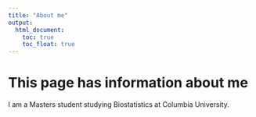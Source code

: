 ```yaml
---
title: "About me"
output: 
  html_document:
    toc: true
    toc_float: true
---
```


# This page has information about me

I am a Masters student studying Biostatistics at Columbia University.